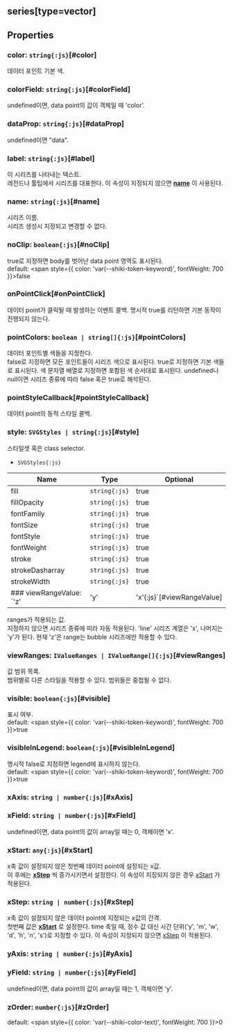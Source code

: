 ## series[type=vector]

## Properties

### color: `string{:js}`[#color]
데이터 포인트 기본 색.  

### colorField: `string{:js}`[#colorField]
undefined이면, data point의 값이 객체일 때 'color'.  

### dataProp: `string{:js}`[#dataProp]
undefined이면 "data".  

### label: `string{:js}`[#label]
이 시리즈를 나타내는 텍스트.\
레전드나 툴팁에서 시리즈를 대표한다.
이 속성이 지정되지 않으면  **[name](#name)** 이 사용된다.  

### name: `string{:js}`[#name]
시리즈 이름.\
시리즈 생성시 지정되고 변경할 수 없다.  

### noClip: `boolean{:js}`[#noClip]
true로 지정하면 body를 벗어난 data point 영역도 표시된다.  
default: <span style={{ color: 'var(--shiki-token-keyword)', fontWeight: 700 }}>false</span>
### onPointClick[#onPointClick]
데이터 point가 클릭될 때 발생하는 이벤트 콜백.
명시적 true를 리턴하면 기본 동작이 진행되지 않는다.  

### pointColors: `boolean | string[]{:js}`[#pointColors]
데이터 포인트별 색들을 지정한다.\
false로 지정하면 모든 포인트들이 시리즈 색으로 표시된다.
true로 지정하면 기본 색들로 표시된다.
색 문자열 배열로 지정하면 포함된 색 순서대로 표시된다.
undefined나 null이면 시리즈 종류에 따라 false 혹은 true로 해석된다.  

### pointStyleCallback[#pointStyleCallback]
데이터 point의 동적 스타일 콜백.  

### style: `SVGStyles | string{:js}`[#style]
스타일셋 혹은 class selector.  
- `SVGStyles{:js}` 

| Name | Type | Optional |  
| ----- | ----- | ----- |  
| fill | `string{:js}` | true |  
| fillOpacity | `string{:js}` | true |  
| fontFamily | `string{:js}` | true |  
| fontSize | `string{:js}` | true |  
| fontStyle | `string{:js}` | true |  
| fontWeight | `string{:js}` | true |  
| stroke | `string{:js}` | true |  
| strokeDasharray | `string{:js}` | true |  
| strokeWidth | `string{:js}` | true |
### viewRangeValue: `'z' | 'y' | 'x'{:js}`[#viewRangeValue]
ranges가 적용되는 값.\
지정하지 않으면 시리즈 종류에 띠라 자동 적용된다.
'line' 시리즈 계열은 'x', 나머지는 'y'가 된다.
현재 'z'은 range는 bubble 시리즈에만 적용할 수 있다.  

### viewRanges: `IValueRanges | IValueRange[]{:js}`[#viewRanges]
값 범위 목록.\
범위별로 다른 스타일을 적용할 수 있다.
범위들은 중첩될 수 없다.  

### visible: `boolean{:js}`[#visible]
표시 여부.  
default: <span style={{ color: 'var(--shiki-token-keyword)', fontWeight: 700 }}>true</span>
### visibleInLegend: `boolean{:js}`[#visibleInLegend]
명시적 false로 지정하면 legend에 표시하지 않는다.  
default: <span style={{ color: 'var(--shiki-token-keyword)', fontWeight: 700 }}>true</span>
### xAxis: `string | number{:js}`[#xAxis]

### xField: `string | number{:js}`[#xField]
undefined이면, data point의 값이 array일 때는 0, 객체이면 'x'.  

### xStart: `any{:js}`[#xStart]
x축 값이 설정되지 않은 첫번째 데이터 point에 설정되는 x값.\
이 후에는  **[xStep](#xstep)** 씩 증가시키면서 설정한다.
이 속성이 지징되지 않은 경우  [xStart](/config/config/options#xstart) 가 적용된다.  

### xStep: `string | number{:js}`[#xStep]
x축 값이 설정되지 않은 데이터 point에 지정되는 x값의 간격.\
첫번째 값은  **[xStart](#xstart)** 로 설정한다.
time 축일 때, 정수 값 대신 시간 단위('y', 'm', 'w', 'd', 'h', 'n', 's')로 지정할 수 있다.
이 속성이 지정되지 않으면  [xStep](/config/config/options#xstep) 이 적용된다.  

### yAxis: `string | number{:js}`[#yAxis]

### yField: `string | number{:js}`[#yField]
undefined이면, data point의 값이 array일 때는 1, 객체이면 'y'.  

### zOrder: `number{:js}`[#zOrder]
default: <span style={{ color: 'var(--shiki-color-text)', fontWeight: 700 }}>0</span>